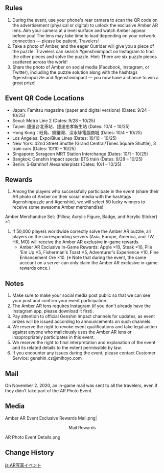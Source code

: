 {{Event
|name              = AR Photo Event
|image             = AR Photo Event Banner.png
|type              = Web
|group             = Social Media
|time_known        = yes
|time_start        = 2020-09-24 00:00:00
|time_end          = 2020-10-25 12:00:00
|time_start_offset = UTC+8
|time_end_offset   = UTC+8
|link              = https://genshin.hoyoverse.com/en/news/detail/5623
}}

==Rules==
#During the event, use your phone's rear camera to scan the QR code on the advertisement (physical or digital) to unlock the exclusive Amber AR lens. Aim your camera at a level surface and watch Amber appear before you! The lens may take time to load depending on your network connection &mdash; please be patient, Travelers!
#Take a photo of Amber, and the eager Outrider will give you a piece of the puzzle. Travelers can search #genshinimpact on Instagram to find the other pieces and solve the puzzle. Hint: There are six puzzle pieces scattered across the world!
#Share the photo of Amber on social media (Facebook, Instagram, or Twitter), including the puzzle solution along with the hashtags #genshinpuzzle and #genshinimpact &mdash; you now have a chance to win a great prize!

==Event QR Code Locations==
* Japan: Famitsu magazine (paper and digital versions) (Dates: 9/24 – 10/25)
* Seoul: Metro Line 2 (Dates: 9/28 – 10/25)
* Taipei: 捷運台北車站、捷運忠孝新生站 (Dates: 10/4 – 10/25)
* Hong Kong：旺角、銅鑼灣、深水埗電腦商城 (Dates: 10/4 – 10/25)
* Los Angeles: Expo/Blue Lines (Dates: 10/10 – 10/25)
* New York: 42nd Street Shuttle (Grand Central/Times Square Shuttle), 3 train cars (Dates: 10/10 – 10/25)
* Singapore: Seragoon MRT Station Interchange (Dates: 10/1 – 10/25)
* Bangkok: Genshin Impact special BTS train (Dates: 9/28 – 10/25)
* Berlin: S-Bahnhof Alexanderplatz (Dates: 10/1 – 10/25)

==Rewards==
#Among the players who successfully participate in the event (share their AR photo of Amber on their social media with the hashtags #genshinpuzzle and #genshin), we will select 50 lucky winners to receive some awesome Amber merchandise!
Amber Merchandise Set: (Pillow, Acrylic Figure, Badge, and Acrylic Sticker) ×1
#If 50,000 players worldwide correctly solve the Amber AR puzzle, all players on the corresponding servers (Asia, Europe, America, and TW, HK, MO) will receive the Amber AR exclusive in-game rewards.
#*Amber AR Exclusive In-Game Rewards: Apple ×10, Steak ×10, Pile 'Em Up ×5, Fisherman's Toast ×5, Adventurer's Experience ×10, Fine Enhancement Ore ×10. (※ Note that during the event, the same account on a server can only claim the Amber AR exclusive in-game rewards once.)

==Notes==
#Make sure to make your social media post public so that we can see your post and confirm your event participation.
#The Amber AR lens requires Instagram (if you don't already have the Instagram app, please download it first).
#Pay attention to official Genshin Impact channels for updates, as event prizes will be issued according to announcements on such channels.
#We reserve the right to revoke event qualifications and take legal action against anyone who maliciously uses the Amber AR lens or inappropriately participates in this event.
#We reserve the right to final interpretation and explanation of the event and its related details to the extent permissible by law.
#If you encounter any issues during the event, please contact Customer Service: genshin_cs@mihoyo.com

==Mail==
On November 2. 2020, an in-game mail was sent to all the travelers, even if they didn't take part of the AR Photo Event.
{{Transclude|Mail/Amber AR Event Exclusive Rewards}}

==Media==
<gallery>
Amber AR Event Exclusive Rewards Mail.png|<div style="text-align:center;">Mail Rewards</div>
AR Photo Event Details.png
</gallery>

==Change History==
{{Change History|1.0}}

[[ja:AR写真イベント]]